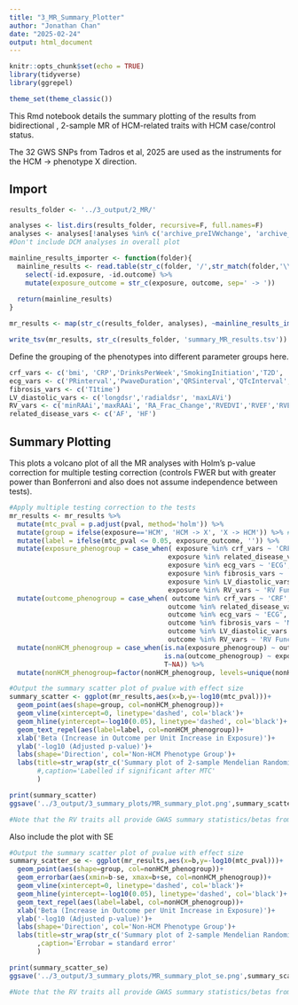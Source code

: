 ```yaml
---
title: "3_MR_Summary_Plotter"
author: "Jonathan Chan"
date: "2025-02-24"
output: html_document
---
```


```r
knitr::opts_chunk$set(echo = TRUE)
library(tidyverse)
library(ggrepel)

theme_set(theme_classic())
```

This Rmd notebook details the summary plotting of the results from bidirectional , 2-sample MR of HCM-related traits with HCM case/control status.

The 32 GWS SNPs from Tadros et al, 2025 are used as the instruments for the HCM -> phenotype X direction.

## Import

```r

results_folder <- '../3_output/2_MR/'

analyses <- list.dirs(results_folder, recursive=F, full.names=F)
analyses <- analyses[!analyses %in% c('archive_preIVWchange', 'archive_CVDHugeAmpInstruments') & !str_detect(analyses, 'DCM')]
#Don't include DCM analyses in overall plot

mainline_results_importer <- function(folder){
  mainline_results <- read.table(str_c(folder, '/',str_match(folder,'\\/([^\\/]+)_to_')[,2], '_mr_results_mainline.tsv')) %>%
    select(-id.exposure, -id.outcome) %>%
    mutate(exposure_outcome = str_c(exposure, outcome, sep=' -> '))
  
  return(mainline_results)
}

mr_results <- map(str_c(results_folder, analyses), ~mainline_results_importer(.)) %>% bind_rows()

write_tsv(mr_results, str_c(results_folder, 'summary_MR_results.tsv'))
```

Define the grouping of the phenotypes into different parameter groups here.

```r
crf_vars <- c('bmi', 'CRP','DrinksPerWeek','SmokingInitiation','T2D', 'DBP','eGFR')
ecg_vars <- c('PRinterval','PwaveDuration','QRSinterval','QTcInterval','RRinterval','QTinterval')
fibrosis_vars <- c('T1time')
LV_diastolic_vars <- c('longdsr','radialdsr', 'maxLAVi')
RV_vars <- c('minRAAi','maxRAAi', 'RA_Frac_Change','RVEDVI','RVEF','RVESVI','RVSVI')
related_disease_vars <- c('AF', 'HF')
```

## Summary Plotting

This plots a volcano plot of all the MR analyses with Holm's p-value correction for multiple testing correction (controls FWER but with greater power than Bonferroni and also does not assume independence between tests).

```r
#Apply multiple testing correction to the tests
mr_results <- mr_results %>%
  mutate(mtc_pval = p.adjust(pval, method='holm')) %>%
  mutate(group = ifelse(exposure=='HCM', 'HCM -> X', 'X -> HCM')) %>% #Separate a group variable based on whether HCM is the exposure or outcome
  mutate(label = ifelse(mtc_pval <= 0.05, exposure_outcome, '')) %>%
  mutate(exposure_phenogroup = case_when( exposure %in% crf_vars ~ 'CRF',
                                        exposure %in% related_disease_vars ~'Related Diseases',
                                        exposure %in% ecg_vars ~ 'ECG',
                                        exposure %in% fibrosis_vars ~ 'Myocardial Fibrosis',
                                        exposure %in% LV_diastolic_vars ~ 'LV Diastolic Function',
                                        exposure %in% RV_vars ~ 'RV Function')) %>%
  mutate(outcome_phenogroup = case_when( outcome %in% crf_vars ~ 'CRF',
                                        outcome %in% related_disease_vars ~'Related Diseases',
                                        outcome %in% ecg_vars ~ 'ECG',
                                        outcome %in% fibrosis_vars ~ 'Myocardial Fibrosis',
                                        outcome %in% LV_diastolic_vars ~ 'LV Diastolic Function',
                                        outcome %in% RV_vars ~ 'RV Function')) %>%
  mutate(nonHCM_phenogroup = case_when(is.na(exposure_phenogroup) ~ outcome_phenogroup, #This creates the phenogroup for the non-HCM variable in the analysis
                                       is.na(outcome_phenogroup) ~ exposure_phenogroup, 
                                       T~NA)) %>%
  mutate(nonHCM_phenogroup=factor(nonHCM_phenogroup, levels=unique(nonHCM_phenogroup)))
```


```r
#Output the summary scatter plot of pvalue with effect size
summary_scatter <- ggplot(mr_results,aes(x=b,y=-log10(mtc_pval)))+
  geom_point(aes(shape=group, col=nonHCM_phenogroup))+
  geom_vline(xintercept=0, linetype='dashed', col='black')+
  geom_hline(yintercept=-log10(0.05), linetype='dashed', col='black')+
  geom_text_repel(aes(label=label, col=nonHCM_phenogroup))+
  xlab('Beta (Increase in Outcome per Unit Increase in Exposure)')+
  ylab('-log10 (Adjusted p-value)')+
  labs(shape='Direction', col='Non-HCM Phenotype Group')+
  labs(title=str_wrap(str_c('Summary plot of 2-sample Mendelian Randomisation for ', nrow(mr_results), ' analyses'))
       #,caption='Labelled if significant after MTC'
       )

print(summary_scatter)
ggsave('../3_output/3_summary_plots/MR_summary_plot.png',summary_scatter, dpi=600, width=9, height=6)

#Note that the RV traits all provide GWAS summary statistics/betas from the inverse-rank-normalised phenotypes. So their phenotype will be measured in SD.
```
Also include the plot with SE
```r
#Output the summary scatter plot of pvalue with effect size
summary_scatter_se <- ggplot(mr_results,aes(x=b,y=-log10(mtc_pval)))+
  geom_point(aes(shape=group, col=nonHCM_phenogroup))+
  geom_errorbar(aes(xmin=b-se, xmax=b+se, col=nonHCM_phenogroup))+
  geom_vline(xintercept=0, linetype='dashed', col='black')+
  geom_hline(yintercept=-log10(0.05), linetype='dashed', col='black')+
  geom_text_repel(aes(label=label, col=nonHCM_phenogroup))+
  xlab('Beta (Increase in Outcome per Unit Increase in Exposure)')+
  ylab('-log10 (Adjusted p-value)')+
  labs(shape='Direction', col='Non-HCM Phenotype Group')+
  labs(title=str_wrap(str_c('Summary plot of 2-sample Mendelian Randomisation for ', nrow(mr_results), ' analyses'))
       ,caption='Errobar = standard error'
       )

print(summary_scatter_se)
ggsave('../3_output/3_summary_plots/MR_summary_plot_se.png',summary_scatter, dpi=600, width=9, height=6)

#Note that the RV traits all provide GWAS summary statistics/betas from the inverse-rank-normalised phenotypes. So their phenotype will be measured in SD.
```


